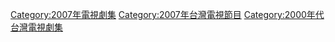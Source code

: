 {{catmain|台灣劇集列表 (2007年)}}
{{cat year nav | year = 2007 | cat = 台灣電視劇集 | article = 臺灣電視劇 }}
[[Category:2007年電視劇集|Category:2007年電視劇集]]
[[Category:2007年台灣電視節目|Category:2007年台灣電視節目]]
[[Category:2000年代台灣電視劇集|Category:2000年代台灣電視劇集]]
